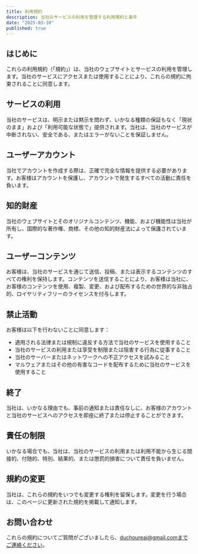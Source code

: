 ```yaml
---
title: 利用規約
description: 当社のサービスの利用を管理する利用規約と条件
date: "2025-03-10"
published: true
---
```


## はじめに

これらの利用規約（「規約」）は、当社のウェブサイトとサービスの利用を管理します。当社のサービスにアクセスまたは使用することにより、これらの規約に拘束されることに同意します。

## サービスの利用

当社のサービスは、明示または黙示を問わず、いかなる種類の保証もなく「現状のまま」および「利用可能な状態で」提供されます。当社は、当社のサービスが中断されない、安全である、またはエラーがないことを保証しません。

## ユーザーアカウント

当社でアカウントを作成する際は、正確で完全な情報を提供する必要があります。お客様はアカウントを保護し、アカウントで発生するすべての活動に責任を負います。

## 知的財産

当社のウェブサイトとそのオリジナルコンテンツ、機能、および機能性は当社が所有し、国際的な著作権、商標、その他の知的財産法によって保護されています。

## ユーザーコンテンツ

お客様は、当社のサービスを通じて送信、投稿、または表示するコンテンツのすべての権利を保持します。コンテンツを送信することにより、お客様は当社に、お客様のコンテンツを使用、複製、変更、および配布するための世界的な非独占的、ロイヤリティフリーのライセンスを付与します。

## 禁止活動

お客様は以下を行わないことに同意します：

- 適用される法律または規制に違反する方法で当社のサービスを使用すること
- 当社のサービスの利用または享受を制限または阻害する行為に従事すること
- 当社のサーバーまたはネットワークへの不正アクセスを試みること
- マルウェアまたはその他の有害なコードを配布するために当社のサービスを使用すること

## 終了

当社は、いかなる理由でも、事前の通知または責任なしに、お客様のアカウントと当社のサービスへのアクセスを即座に終了または停止することができます。

## 責任の制限

いかなる場合でも、当社は、当社のサービスの利用または利用不能から生じる間接的、付随的、特別、結果的、または懲罰的損害について責任を負いません。

## 規約の変更

当社は、これらの規約をいつでも変更する権利を留保します。変更を行う場合は、このページに更新された規約を掲載して通知します。

## お問い合わせ

これらの規約についてご質問がございましたら、duchoureai@gmail.comまでご連絡ください。

